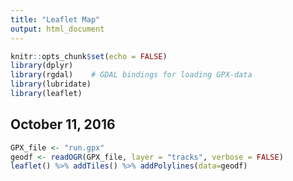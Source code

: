 ```yaml
---
title: "Leaflet Map"
output: html_document
---
```


```r
knitr::opts_chunk$set(echo = FALSE)
library(dplyr)
library(rgdal)    # GDAL bindings for loading GPX-data
library(lubridate)
library(leaflet)
```

## October 11, 2016

```r

GPX_file <- "run.gpx"
geodf <- readOGR(GPX_file, layer = "tracks", verbose = FALSE)
leaflet() %>% addTiles() %>% addPolylines(data=geodf)
```